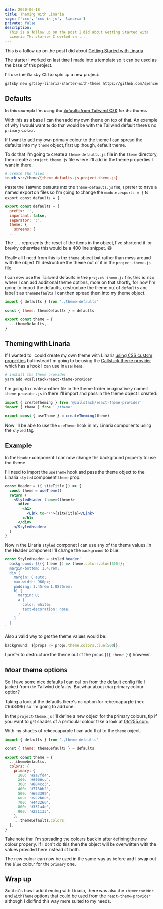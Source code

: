 ```yaml
---
date: 2020-06-18
title: Theming With Linaria
tags: ['css', 'css-in-js', 'linaria']
private: false
description:
  This is a follow up on the post I did about Getting Started with
  Linaria The starter I worked on ...
---
```


This is a follow up on the post I did about [Getting Started with
Linaria]

The starter I worked on last time I made into a template so it can be
used as the base of this project.

I'll use the Gatsby CLI to spin up a new project:

```bash
gatsby new gatsby-linaria-starter-with-theme https://github.com/spences10/gatsby-starter-linaria
```

## Defaults

In this example I'm using the [defaults from Tailwind CSS] for the
theme.

With this as a base I can then add my own theme on top of that. An
example of why I would want to do that would be with the Tailwind
default there's no `primary` colour.

If I want to add my own primary colour to the theme I can spread the
defaults into my `theme` object, first up though, default theme.

To do that I'm going to create a `theme-defaults.js` file in the
`theme` directory, then create a `project-theme.js` file where I'll
add in the theme properties I want in there.

```bash
# create the files
touch src/theme/{theme-defaults.js,project-theme.js}
```

Paste the Tailwind defaults into the `theme-defaults.js` file, I
prefer to have a named export on files so I'm going to change the
`module.exports = {` to `export const defaults = {`.

```js {1}
export const defaults = {
  prefix: '',
  important: false,
  separator: ':',
  theme: {
    screens: {
  ...
```

The `...` represents the reset of the items in the object, I've
shortend it for brevity otherwise this would be a 400 line snippet. 😅

Really all I need from this is the `theme` object but rather than mess
around with the object I'll destructure the theme out of it in the
`project-theme.js` file.

I can now use the Tailwind defaults in the `project-theme.js` file,
this is also where I can add additional theme options, more on that
shortly, for now I'm going to import the defaults, destructure the
theme out of `defaults` and label it as `themeDefaults` I can then
spread them into my theme object.

```js
import { defaults } from './theme-defaults'

const { theme: themeDefaults } = defaults

export const theme = {
  ...themeDefaults,
}
```

## Theming with Linaria

If I wanted to I could create my own theme with Linaria
[using CSS custom properties](variables) but instead I'm going to be
using the [Callstack theme provider] which has a hook I can use in
`useTheme`.

```bash
# install the theme provider
yarn add @callstack/react-theme-provider
```

I'm going to create another file in the theme folder imaginatively
named `theme-provider.js` in there I'll import and pass in the theme
object I created:

```js
import { createTheming } from '@callstack/react-theme-provider'
import { theme } from './theme'

export const { useTheme } = createTheming(theme)
```

Now I'll be able to use the `useTheme` hook in my Linaria components
using the `styled` tag.

## Example

In the `Header` component I can now change the background property to
use the theme.

I'll need to import the `useTheme` hook and pass the theme object to
the Linaria `styled` component `theme` prop.

```jsx {2,4}
const Header = ({ siteTitle }) => {
  const theme = useTheme()
  return (
    <StyledHeader theme={theme}>
      <div>
        <h1>
          <Link to="/">{siteTitle}</Link>
        </h1>
      </div>
    </StyledHeader>
  )
}
```

Now in the Linaria `styled` componet I can use any of the theme
values. In the Header component I'll change the `background` to blue:

```js {2}
const StyledHeader = styled.header`
  background: ${({ theme }) => theme.colors.blue[500]};
  margin-bottom: 1.45rem;
  div {
    margin: 0 auto;
    max-width: 960px;
    padding: 1.45rem 1.0875rem;
    h1 {
      margin: 0;
      a {
        color: white;
        text-decoration: none;
      }
    }
  }
`
```

Also a valid way to get the theme values would be:

```js
background: ${props => props.theme.colors.blue[500]};
```

I prefer to destructure the theme out of the props (`({ theme })`)
however.

## Moar theme options

So I have some nice defaults I can call on from the default config
file I jacked from the Tailwind defaults. But what about that primary
colour option?

Taking a look at the defaults there's no option for rebeccapurple (hex
#663399) so I'm going to add one.

In the `project-theme.js` I'll define a new object for the primary
colours, tip if you want to get shades of a particular colour take a
look at [0to255.com].

With my shades of rebeccapurple I can add that to the `theme` object.

```js {7-20}
import { defaults } from './theme-defaults'

const { theme: themeDefaults } = defaults

export const theme = {
  ...themeDefaults,
  colors: {
    primary: {
      100: '#aa7fd4',
      200: '#9966cc',
      300: '#884cc3',
      400: '#773bb2',
      500: '#663399',
      600: '#552b80',
      700: '#442266',
      800: '#331a4d',
      900: '#221133',
    },
    ...themeDefaults.colors,
  },
}
```

Take note that I'm spreading the colours back in after defining the
new colour property. If I don't do this then the object will be
overwritten with the values provided here instead of both.

The new colour can now be used in the same way as before and I swap
out the `blue` colour for the `primary` one.

## Wrap up

So that's how I add theming with Linaria, there was also the
`ThemeProvider` and `withTheme` options that could be used from the
`react-theme-provider` although I did find this way more suited to my
needs.

[getting started with linaria]:
  https://scottspence.com/2020/06/04/linaria-getting-started/
[defaults from tailwind css]:
  https://github.com/tailwindcss/designing-with-tailwindcss/blob/master/01-getting-up-and-running/07-customizing-your-design-system/tailwind-full.config.js
[callstack theme provider]:
  https://github.com/callstack/react-theme-provider
[using css custom properties]:
  https://github.com/callstack/linaria/blob/master/docs/THEMING.md#css-custom-properties
[0to255.com]: https://0to255.com
